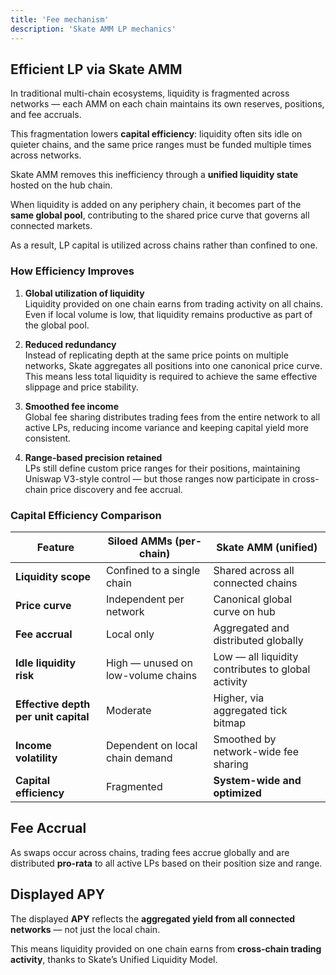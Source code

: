 ```yaml
---
title: 'Fee mechanism'
description: 'Skate AMM LP mechanics'
---
```


## Efficient LP via Skate AMM

In traditional multi-chain ecosystems, liquidity is fragmented across networks — each AMM on each chain maintains its own reserves, positions, and fee accruals.

This fragmentation lowers **capital efficiency**: liquidity often sits idle on quieter chains, and the same price ranges must be funded multiple times across networks.

Skate AMM removes this inefficiency through a **unified liquidity state** hosted on the hub chain.

When liquidity is added on any periphery chain, it becomes part of the **same global pool**, contributing to the shared price curve that governs all connected markets.

As a result, LP capital is utilized across chains rather than confined to one.

### How Efficiency Improves

1. **Global utilization of liquidity**  
   Liquidity provided on one chain earns from trading activity on all chains.  
   Even if local volume is low, that liquidity remains productive as part of the global pool.

2. **Reduced redundancy**  
   Instead of replicating depth at the same price points on multiple networks, Skate aggregates all positions into one canonical price curve.  
   This means less total liquidity is required to achieve the same effective slippage and price stability.

3. **Smoothed fee income**  
   Global fee sharing distributes trading fees from the entire network to all active LPs, reducing income variance and keeping capital yield more consistent.

4. **Range-based precision retained**  
   LPs still define custom price ranges for their positions, maintaining Uniswap V3-style control — but those ranges now participate in cross-chain price discovery and fee accrual.

### Capital Efficiency Comparison

| Feature | **Siloed AMMs (per-chain)** | **Skate AMM (unified)** |
|----------|------------------------------|--------------------------|
| **Liquidity scope** | Confined to a single chain | Shared across all connected chains |
| **Price curve** | Independent per network | Canonical global curve on hub |
| **Fee accrual** | Local only | Aggregated and distributed globally |
| **Idle liquidity risk** | High — unused on low-volume chains | Low — all liquidity contributes to global activity |
| **Effective depth per unit capital** | Moderate | Higher, via aggregated tick bitmap |
| **Income volatility** | Dependent on local chain demand | Smoothed by network-wide fee sharing |
| **Capital efficiency** | Fragmented | **System-wide and optimized** |

## Fee Accrual

As swaps occur across chains, trading fees accrue globally and are distributed **pro-rata** to all active LPs based on their position size and range.

## Displayed APY

The displayed **APY** reflects the **aggregated yield from all connected networks** — not just the local chain.  

This means liquidity provided on one chain earns from **cross-chain trading activity**, thanks to Skate’s Unified Liquidity Model.
